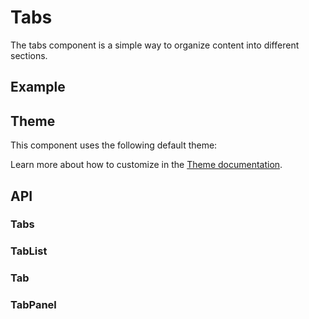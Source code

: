 
<Meta title="Docs/Components/Layout/Tabs" />

# Tabs
The tabs component is a simple way to organize content into different sections.

## Example
<Canvas sourceState="shown" of={TabsStories.Simple} />

## Theme
This component uses the following default theme:

<ThemeRender theme={tabsTheme} />

Learn more about how to customize in the [Theme documentation](?path=/docs/docs-theme-getting-started--docs).

## API

### Tabs
<ArgTypes of={Tabs} />

### TabList
<ArgTypes of={TabList} />

### Tab
<ArgTypes of={Tab} />

### TabPanel
<ArgTypes of={TabPanel} />
